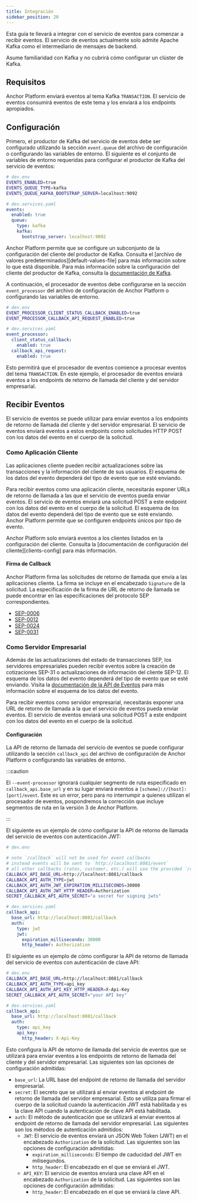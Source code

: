 ```yaml
---
title: Integración
sidebar_position: 20
---
```


Esta guía te llevará a integrar con el servicio de eventos para comenzar a recibir eventos. El servicio de eventos actualmente solo admite Apache Kafka como el intermediario de mensajes de backend.

Asume familiaridad con Kafka y no cubrirá cómo configurar un clúster de Kafka.

## Requisitos

Anchor Platform enviará eventos al tema Kafka `TRANSACTION`. El servicio de eventos consumirá eventos de este tema y los enviará a los endpoints apropiados.

## Configuración

Primero, el productor de Kafka del servicio de eventos debe ser configurado utilizando la sección `event.queue` del archivo de configuración o configurando las variables de entorno. El siguiente es el conjunto de variables de entorno requeridas para configurar el productor de Kafka del servicio de eventos:

<CodeExample>

```bash
# dev.env
EVENTS_ENABLED=true
EVENTS_QUEUE_TYPE=kafka
EVENTS_QUEUE_KAFKA_BOOTSTRAP_SERVER=localhost:9092
```

```yaml
# dev.services.yaml
events:
  enabled: true
  queue:
    type: kafka
    kafka:
      bootstrap_server: localhost:9092
```

</CodeExample>

Anchor Platform permite que se configure un subconjunto de la configuración del cliente del productor de Kafka. Consulta el [archivo de valores predeterminados][default-values-file] para más información sobre lo que está disponible. Para más información sobre la configuración del cliente del productor de Kafka, consulta la [documentación de Kafka](https://kafka.apache.org/documentation/#producerconfigs).

A continuación, el procesador de eventos debe configurarse en la sección `event_processor` del archivo de configuración de Anchor Platform o configurando las variables de entorno.

<CodeExample>

```bash
# dev.env
EVENT_PROCESSOR_CLIENT_STATUS_CALLBACK_ENABLED=true
EVENT_PROCESSOR_CALLBACK_API_REQUEST_ENABLED=true
```

```yaml
# dev.services.yaml
event_processor:
  client_status_callback:
    enabled: true
  callback_api_request:
    enabled: true
```

</CodeExample>

Esto permitirá que el procesador de eventos comience a procesar eventos del tema `TRANSACTION`. En este ejemplo, el procesador de eventos enviará eventos a los endpoints de retorno de llamada del cliente y del servidor empresarial.

## Recibir Eventos

El servicio de eventos se puede utilizar para enviar eventos a los endpoints de retorno de llamada del cliente y del servidor empresarial. El servicio de eventos enviará eventos a estos endpoints como solicitudes HTTP POST con los datos del evento en el cuerpo de la solicitud.

### Como Aplicación Cliente

Las aplicaciones cliente pueden recibir actualizaciones sobre las transacciones y la información del cliente de sus usuarios. El esquema de los datos del evento dependerá del tipo de evento que se esté enviando.

Para recibir eventos como una aplicación cliente, necesitarás exponer URLs de retorno de llamada a las que el servicio de eventos pueda enviar eventos. El servicio de eventos enviará una solicitud POST a este endpoint con los datos del evento en el cuerpo de la solicitud. El esquema de los datos del evento dependerá del tipo de evento que se esté enviando. Anchor Platform permite que se configuren endpoints únicos por tipo de evento.

Anchor Platform solo enviará eventos a los clientes listados en la configuración del cliente. Consulta la [documentación de configuración del cliente][clients-config] para más información.

#### Firma de Callback

Anchor Platform firma las solicitudes de retorno de llamada que envía a las aplicaciones cliente. La firma se incluye en el encabezado `Signature` de la solicitud. La especificación de la firma de URL de retorno de llamada se puede encontrar en las especificaciones del protocolo SEP correspondientes.

- [SEP-0006](https://github.com/stellar/stellar-protocol/blob/master/ecosystem/sep-0006.md#url-callback-signature)
- [SEP-0012](https://github.com/stellar/stellar-protocol/blob/master/ecosystem/sep-0012.md#callback-post-request)
- [SEP-0024](https://github.com/stellar/stellar-protocol/blob/master/ecosystem/sep-0024.md#url-callback-signature)
- [SEP-0031](https://github.com/stellar/stellar-protocol/blob/master/ecosystem/sep-0031.md#url-callback-signature)

### Como Servidor Empresarial

Además de las actualizaciones del estado de transacciones SEP, los servidores empresariales pueden recibir eventos sobre la creación de cotizaciones SEP-31 o actualizaciones de información del cliente SEP-12. El esquema de los datos del evento dependerá del tipo de evento que se esté enviando. Visita la [documentación de la API de Eventos](../../api-reference/callbacks/post-event.api.mdx) para más información sobre el esquema de los datos del evento.

Para recibir eventos como servidor empresarial, necesitarás exponer una URL de retorno de llamada a la que el servicio de eventos pueda enviar eventos. El servicio de eventos enviará una solicitud POST a este endpoint con los datos del evento en el cuerpo de la solicitud.

#### Configuración

La API de retorno de llamada del servicio de eventos se puede configurar utilizando la sección `callback_api` del archivo de configuración de Anchor Platform o configurando las variables de entorno.

:::caution

El `--event-processor` ignorará cualquier segmento de ruta especificado en `callback_api.base_url` y en su lugar enviará eventos a `[scheme]://[host]:[port]/event`. Este es un error, pero para no interrumpir a quienes utilizan el procesador de eventos, pospondremos la corrección que incluye segmentos de ruta en la versión 3 de Anchor Platform.

:::

El siguiente es un ejemplo de cómo configurar la API de retorno de llamada del servicio de eventos con autenticación JWT:

<CodeExample>

```bash
# dev.env

# note `/callback` will not be used for event callbacks
# instead events will be sent to `http://localhost:8081/event`
# all other callbacks (rates, customer, etc.) will use the provided `/callback` root path
CALLBACK_API_BASE_URL=http://localhost:8081/callback
CALLBACK_API_AUTH_TYPE=jwt
CALLBACK_API_AUTH_JWT_EXPIRATION_MILLISECONDS=30000
CALLBACK_API_AUTH_JWT_HTTP_HEADER=Authorization
SECRET_CALLBACK_API_AUTH_SECRET="a secret for signing jwts"
```

```yaml
# dev.services.yaml
callback_api:
  base_url: http://localhost:8081/callback
  auth:
    type: jwt
    jwt:
      expiration_milliseconds: 30000
      http_header: Authorization
```

</CodeExample>

El siguiente es un ejemplo de cómo configurar la API de retorno de llamada del servicio de eventos con autenticación de clave API:

<CodeExample>

```bash
# dev.env
CALLBACK_API_BASE_URL=http://localhost:8081/callback
CALLBACK_API_AUTH_TYPE=api_key
CALLBACK_API_AUTH_API_KEY_HTTP_HEADER=X-Api-Key
SECRET_CALLBACK_API_AUTH_SECRET="your API key"
```

```yaml
# dev.services.yaml
callback_api:
  base_url: http://localhost:8081/callback
  auth:
    type: api_key
    api_key:
      http_header: X-Api-Key
```

</CodeExample>

Esto configura la API de retorno de llamada del servicio de eventos que se utilizará para enviar eventos a los endpoints de retorno de llamada del cliente y del servidor empresarial. Las siguientes son las opciones de configuración admitidas:

- `base_url`: La URL base del endpoint de retorno de llamada del servidor empresarial.
- `secret`: El secreto que se utilizará al enviar eventos al endpoint de retorno de llamada del servidor empresarial. Esto se utiliza para firmar el cuerpo de la solicitud cuando la autenticación JWT está habilitada y es la clave API cuando la autenticación de clave API está habilitada.
- `auth`: El método de autenticación que se utilizará al enviar eventos al endpoint de retorno de llamada del servidor empresarial. Las siguientes son los métodos de autenticación admitidos:
  - `JWT`: El servicio de eventos enviará un JSON Web Token (JWT) en el encabezado `Authorization` de la solicitud. Las siguientes son las opciones de configuración admitidas:
    - `expiration_milliseconds`: El tiempo de caducidad del JWT en milisegundos.
    - `http_header`: El encabezado en el que se enviará el JWT.
  - `API_KEY`: El servicio de eventos enviará una clave API en el encabezado `Authorization` de la solicitud. Las siguientes son las opciones de configuración admitidas:
    - `http_header`: El encabezado en el que se enviará la clave API.

[archivo de valores predeterminados]: https://github.com/stellar/java-stellar-anchor-sdk/blob/develop/platform/src/main/resources/config/anchor-config-default-values.yaml
[configuración de clientes]: ../../admin-guide/sep10/README.mdx#config-with-client-attribution
